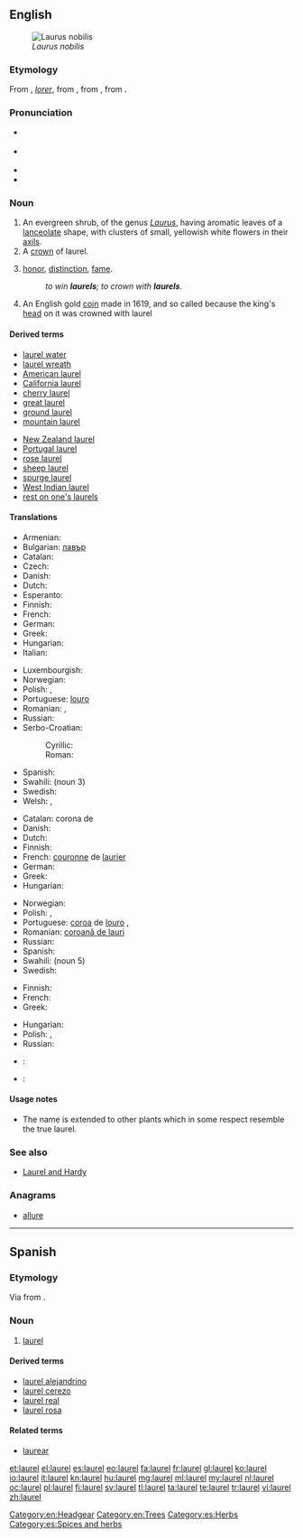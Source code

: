 {{also|Laurel}}
==English==
{{wikipedia}}
[[Image:Laurier.jpg|thumb|''Laurus nobilis'']]

===Etymology===
From {{etyl|enm}} {{term|lorrer|lang=ang}}, {{etyl|xno}} ''[[lorer]]'', from {{etyl|fro}} {{term|lorier|lang=fro}}, from {{term|lor|lang=fro}}, from {{etyl|la}} {{term|laurus||laurel|lang=la}}.

===Pronunciation===
* {{a|UK}} {{IPA|/ˈlɒɹ.əl/|/ˈlɔːɹ.əl/}}
* {{a|US}} {{IPA|/ˈlɔɹ.əl/}}
* {{audio|en-us-laurel.ogg|Audio (US)}}
* {{rhymes|ɒrəl}}

===Noun===
{{en-noun}}

# An evergreen shrub, of the genus ''[[Laurus]]'', having aromatic leaves of a [[lanceolate]] shape, with clusters of small, yellowish white flowers in their [[axil]]s.
# A [[crown]] of laurel.
# {{figuratively|especially|in the plural}} [[honor]], [[distinction]], [[fame]].
#: ''to win '''laurels'''; to crown with '''laurels'''.''
# An English gold [[coin]] made in 1619, and so called because the king's [[head]] on it was crowned with laurel

====Derived terms====
{{top2}}
* [[laurel water]]
* [[laurel wreath]]
* [[American laurel]]
* [[California laurel]]
* [[cherry laurel]]
* [[great laurel]]
* [[ground laurel]]
* [[mountain laurel]]
{{mid2}}
* [[New Zealand laurel]]
* [[Portugal laurel]]
* [[rose laurel]]
* [[sheep laurel]]
* [[spurge laurel]]
* [[West Indian laurel]]
* [[rest on one's laurels]]
{{bottom}}

====Translations====
{{trans-top|evergreen shrub, of the genus ''Laurus''}}
* Armenian: {{t-|hy|դափնի|tr=dap’ni}}
* Bulgarian: [[лавър]] {{m}}
* Catalan: {{t+|ca|llorer|m}}
* Czech: {{t-|cs|vavřín|m}}
* Danish: {{t-|da|laurbær|n|c}}
* Dutch: {{t+|nl|laurier|m}}
* Esperanto: {{t-|eo|laŭro}}
* Finnish: {{t+|fi|laakeri}}
* French: {{t+|fr|laurier|m}}
* German: {{t+|de|Lorbeer|m}}
* Greek: {{t+|el|δάφνη|f|tr=dáfni|sc=Grek}}
* Hungarian: {{t+|hu|babér}}
* Italian: {{t+|it|alloro|m}}
{{trans-mid}}
* Luxembourgish: {{t-|lb|Lorber|m}}
* Norwegian: {{t-|no|laurbær|n}}
* Polish: {{t+|pl|wawrzyn|m}}, {{t+|pl|laur|m}}
* Portuguese: [[louro]] {{m}} {{qualifier|Brazil}}
* Romanian: {{t+|ro|laur|m}},  {{t+|ro|dafin|m}}
* Russian: {{t+|ru|лавр|m|tr=lavr}}
* Serbo-Croatian:
*: Cyrillic: {{t-|sh|ловор|m|alt=ло̏во̄р|sc=Cyrl}}
*: Roman: {{t-|sh|lovor|m|alt=lȍvōr}}
* Spanish: {{t+|es|laurel|m}}
* Swahili: {{t-|sw|mbei|s}} (noun 3)
* Swedish: {{t+|sv|lager}}
* Welsh: {{t-|cy|llawryf|m}},  {{t-|cy|llawryfoedd|p}}
{{trans-bottom}}

{{trans-top|crown of laurel}}
* Catalan: corona de {{t+|ca|llorer}}
* Danish: {{t-|da|laurbærkrans|c}}
* Dutch: {{t-|nl|laurierkroon|m|f}}
* Finnish: {{t+|fi|laakeriseppele}}
* French: [[couronne]] de [[laurier]]
* German: {{t+|de|Lorbeerkranz|m}}
* Greek: {{t+|el|κότινος|m|tr=kótinos|sc=Grek}}
* Hungarian: {{t+|hu|babérkoszorú}}
{{trans-mid}}
* Norwegian: {{t-|no|laurbærkrans|m}}
* Polish: {{t+|pl|wawrzyn|m}}, {{t+|pl|laur|m}}
* Portuguese: [[coroa]] de [[louro]] {{qualifier|Brazil}}, {{t+|pt|louros|m|p}}
* Romanian: [[coroană de lauri]]
* Russian: {{t-|ru|лавровый венок|m|tr=lávrovyj v'enók}}
* Spanish: {{t-|es|corona de laurel|f}}
* Swahili: {{t-|sw|taji la mbei}} (noun 5)
* Swedish: {{t-|sv|lagerkrans}}
{{trans-bottom}}

{{trans-top|honor, distinction}}
* Finnish: {{t+|fi|laakeri|p|alt=laakerit}}
* French: {{t+|fr|lauriers|m|p}}
* Greek: {{t-|el|δάφνες|f|p|tr=dáfnes|sc=Grek}}
{{trans-mid}}
* Hungarian: {{t+|hu|babérkoszorú}}
* Polish: {{t+|pl|wawrzyn|m}}, {{t+|pl|laur|m}}
* Russian: {{t-|ru|лавры|m|p|tr=lávry}}
{{trans-bottom}}

{{checktrans-top}}
* {{ttbc|hy}}: {{t-|hy|դափնեպսակ|tr=dap’nepsak}}
* {{ttbc|it}}: {{t+|it|allori|m|p}}
{{trans-bottom}}

====Usage notes====
* The name is extended to other plants which in some respect resemble the true laurel.

===See also===
* [[Laurel and Hardy]]

===Anagrams===
* [[allure#English|allure]]

[[Category:en:Headgear]]
[[Category:en:Trees]]

----

==Spanish==

===Etymology===
Via {{etyl|prv|es}} from {{etyl|la|es}} {{term|laurus||laurel|lang=la}}.

===Noun===
{{es-noun|m|pl=laureles}}

# {{plants|lang=es}} [[#English|laurel]]

====Derived terms====
* [[laurel alejandrino]]
* [[laurel cerezo]]
* [[laurel real]]
* [[laurel rosa]]

====Related terms====
* [[laurear]]

[[Category:es:Herbs]]
[[Category:es:Spices and herbs]]

[[et:laurel]]
[[el:laurel]]
[[es:laurel]]
[[eo:laurel]]
[[fa:laurel]]
[[fr:laurel]]
[[gl:laurel]]
[[ko:laurel]]
[[io:laurel]]
[[it:laurel]]
[[kn:laurel]]
[[hu:laurel]]
[[mg:laurel]]
[[ml:laurel]]
[[my:laurel]]
[[nl:laurel]]
[[oc:laurel]]
[[pl:laurel]]
[[fi:laurel]]
[[sv:laurel]]
[[tl:laurel]]
[[ta:laurel]]
[[te:laurel]]
[[tr:laurel]]
[[vi:laurel]]
[[zh:laurel]]
